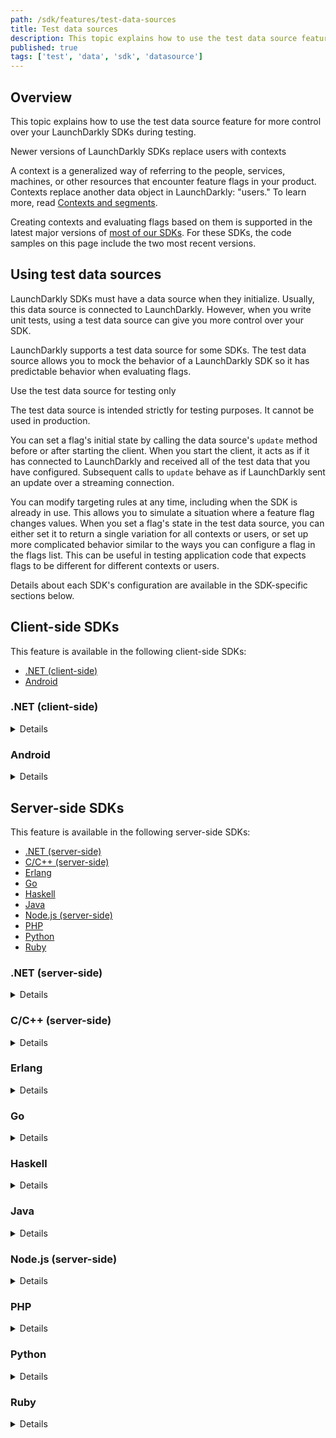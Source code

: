 ```yaml
---
path: /sdk/features/test-data-sources
title: Test data sources
description: This topic explains how to use the test data source feature for more control over your LaunchDarkly SDKs during testing.
published: true
tags: ['test', 'data', 'sdk', 'datasource']
---
```


## Overview

This topic explains how to use the test data source feature for more control over your LaunchDarkly SDKs during testing.

<Callout intent="info">
<CalloutTitle>Newer versions of LaunchDarkly SDKs replace users with contexts</CalloutTitle>
<CalloutDescription>

A context is a generalized way of referring to the people, services, machines, or other resources that encounter feature flags in your product. Contexts replace another data object in LaunchDarkly: "users." To learn more, read [Contexts and segments](/home/contexts).

Creating contexts and evaluating flags based on them is supported in the latest major versions of [most of our SDKs](/sdk). For these SDKs, the code samples on this page include the two most recent versions.

</CalloutDescription>
</Callout>

## Using test data sources

LaunchDarkly SDKs must have a data source when they initialize. Usually, this data source is connected to LaunchDarkly. However, when you write unit tests, using a test data source can give you more control over your SDK.

LaunchDarkly supports a test data source for some SDKs. The test data source allows you to mock the behavior of a LaunchDarkly SDK so it has predictable behavior when evaluating flags.

<Callout intent="alert">
<CalloutTitle>Use the test data source for testing only</CalloutTitle>
<CalloutDescription>

The test data source is intended strictly for testing purposes. It cannot be used in production.

</CalloutDescription>
</Callout>

You can set a flag's initial state by calling the data source's `update` method before or after starting the client. When you start the client, it acts as if it has connected to LaunchDarkly and received all of the test data that you have configured. Subsequent calls to `update` behave as if LaunchDarkly sent an update over a streaming connection.

You can modify targeting rules at any time, including when the SDK is already in use. This allows you to simulate a situation where a feature flag changes values. When you set a flag's state in the test data source, you can either set it to return a single variation for all contexts or users, or set up more complicated behavior similar to the ways you can configure a flag in the flags list. This can be useful in testing application code that expects flags to be different for different contexts or users.

Details about each SDK's configuration are available in the SDK-specific sections below.

## Client-side SDKs

This feature is available in the following client-side SDKs:

* [.NET (client-side)](#net-client-side)
* [Android](#android)

### .NET (client-side)

<Details summary="Expand .NET (client-side) code sample">

To configure the SDK to use a test data source:

<CodeSample>
<CSTab label=".NET SDK v3.0 (C#)">

```csharp
using LaunchDarkly.Sdk.Client.Integrations;

var td = TestData.DataSource();
// You can set any initial flag states here with td.Update

var config = Configuration.Builder("mobile-key-123abc")
    .DataSource(td)
    .Build();
var client = LdClient.Init(config, context, startWaitTime);
```

</CSTab>
<CSTab label=".NET SDK v2.x (C#)">

```csharp
using LaunchDarkly.Sdk.Client.Integrations;

var td = TestData.DataSource();
// You can set any initial flag states here with td.Update

var config = Configuration.Builder("mobile-key-123abc")
    .DataSource(td)
    .Build();
var client = LdClient.Init(config, user, startWaitTime);
```

</CSTab>
</CodeSample>

To set a flag to a specific value:

<CodeSample>
<CSTab label="C#">

```csharp
td.Update(td.Flag("flag-key-123abc").Variation(false);
```

</CSTab>
</CodeSample>

There are other ways you can configure flag behavior using a test data source. Here is an example:

<CodeSample>
<CSTab label=".NET SDK v3.0 (C#)">

```csharp
// This flag is true for the context key "context-key-123abc" and false for everyone else
td.Update(td.Flag("flag-key-456def")
    .Variation(false)
    .VariationForKey(ContextKind.Of("user"), "context-key-123abc", true));

// This flag returns the string variation "green" for contexts where the custom
// attribute "admin" has a value of true, and "red" for all other contexts.
td.Update(td.Flag("flag-key-789ghi")
    .Variations(LdValue.Of("red"), LdValue.Of("green"))
    .VariationFunc(context =>
        context.GetValue("admin").AsBool ? 1 : 0);
```

</CSTab>
<CSTab label=".NET SDK v2.x (C#)">

```csharp
// This flag is true for the user key "user-key-123abc" and false for everyone else
td.Update(td.Flag("flag-key-456def")
    .Variation(false)
    .VariationForUser("user-key-123abc", true));

// This flag returns the string variation "green" for users who have the custom
// attribute "admin" with a value of true, and "red" for everyone else.
td.Update(td.Flag("flag-key-789ghi")
    .Variations(LdValue.Of("red"), LdValue.Of("green"))
    .VariationFunc(user =>
        user.GetAttribute(UserAttribute.ForName("admin")).AsBool ? 1 : 0);
```

</CSTab>
</CodeSample>

To learn more, read [TestData](https://launchdarkly.github.io/dotnet-client-sdk/api/LaunchDarkly.Sdk.Client.Integrations.TestData.html).
</Details>

### Android

<Details summary="Expand Android code sample">

This feature is available in versions 4.0 and higher of the Android SDK.

To configure the SDK to use a test data source:

<CodeSample>
<CSTab label="Java">

```java
using com.launchdarkly.sdk.*;
using com.launchdarkly.sdk.server.*;
using com.launchdarkly.sdk.server.integrations.*;

TestData td = TestData.dataSource();
// You can set any initial flag states here with td.update

LDConfig config = new LDConfig.Builder()
  .mobileKey("mobile-key-123abc")
  .dataSource(td)
  .build();
LDClient client = LDClient.init(this.getApplication(), ldConfig, context, secondsToBlock);
```

</CSTab>
</CodeSample>

To set a flag to a specific value:

<CodeSample>
<CSTab label="Java">

```java
td.update(td.flag("flag-key-123abc").variation(false));
```

</CSTab>
</CodeSample>

There are other ways you can configure flag behavior using a test data source. Here is an example:

<CodeSample>
<CSTab label="Java">

```java
// This flag is true for the context with the key "context-key-123abc" and kind of "organization",
// and false for everyone else
td.update(td.flag("flag-key-123abc")
  .variation(false)
  .variationForKey(ContextKind.of("organization"), "context-key-123abc", true));

// This flag returns the string variation "green" for contexts who have the custom
// attribute "admin" with a value of true, and "red" for everyone else.
td.update(td.flag("flag-key-123abc")
  .variations(LDValue.of("red"), LDValue.of("green"))
  .variationFunc(context ->
    context.getValue("admin").booleanValue() ? 1 : 0));
```

</CSTab>
</CodeSample>

To learn more, read [`TestData`](https://javadoc.io/doc/com.launchdarkly/launchdarkly-android-client-sdk/latest/com/launchdarkly/sdk/android/integrations/TestData.html).
</Details>

## Server-side SDKs

This feature is available in the following server-side SDKs:

* [.NET (server-side)](#net-server-side)
* [C/C++ (server-side)](#cc-server-side)
* [Erlang](#erlang)
* [Go](#go)
* [Haskell](#haskell)
* [Java](#java)
* [Node.js (server-side)](#nodejs-server-side)
* [PHP](#php)
* [Python](#python)
* [Ruby](#ruby)

### .NET (server-side)

<Details summary="Expand .NET (server-side) code sample">

To configure the SDK to use a test data source:

<CodeSample>
<CSTab label="C#">

```csharp
using LaunchDarkly.Sdk.Server.Integrations;

var td = TestData.DataSource();
// You can set any initial flag states here with td.Update

var config = Configuration.Builder("sdk-key-123abc")
    .DataSource(td)
    .Build();
var client = new LdClient(config);
```

</CSTab>
</CodeSample>

To set a flag to a specific value:

<CodeSample>
<CSTab label=".NET SDK v7.0 (C#)">

```csharp
td.Update(td.Flag("flag-key-123abc").VariationForAll(false));
```

</CSTab>
<CSTab label=".NET SDK v6.x (C#)">

```csharp
td.Update(td.Flag("flag-key-123abc").VariationForAllUsers(false));
```

</CSTab>
</CodeSample>

There are other ways you can configure flag behavior using a test data source. Here is an example:

<CodeSample>
<CSTab label=".NET SDK v7.0 (C#)">

```csharp
// This flag is true for the context with the key "context-key-123abc" and kind of "organization",
// and false for everyone else
td.Update(td.Flag("flag-key-456def")
    .VariationForKey(ContextKind.Of("organization"), "context-key-123abc", true)
    .FallthroughVariation(false));

// This flag returns the string variation "green" for contexts that have the
// attribute "admin" with a value of true, and "red" for everyone else.
td.Update(td.Flag("flag-key-789ghi")
    .Variations(LdValue.Of("red"), LdValue.Of("green"))
    .FallthroughVariation(0)
    .IfMatch("admin", LdValue.Of(true))
    .ThenReturn(1));
```

</CSTab>
<CSTab label=".NET SDK v6.x (C#)">

```csharp
// This flag is true for the user key "user-key-123abc" and false for everyone else
td.Update(td.Flag("flag-key-456def")
    .VariationForUser("user-key-123abc", true)
    .FallthroughVariation(false));

// This flag returns the string variation "green" for users who have the custom
// attribute "admin" with a value of true, and "red" for everyone else.
td.Update(td.Flag("flag-key-789ghi")
    .Variations(LdValue.Of("red"), LdValue.Of("green"))
    .FallthroughVariation(0)
    .IfMatch(UserAttribute.ForName("admin"), LdValue.Of(true))
    .ThenReturn(1));
```

</CSTab>
</CodeSample>

To learn more, read [`TestData`](https://launchdarkly.github.io/dotnet-server-sdk/api/LaunchDarkly.Sdk.Server.Integrations.TestData.html).
</Details>

### C/C++ (server-side)

<Details summary="Expand C/C++ (server-side) code sample">

To configure the SDK to use a test data source:

<CodeSample>
<CSTab label="C/C++">

```c
#include <launchdarkly/integrations/test_data.h>

struct LDTestData *td = LDTestDataInit();

LDConfigSetDataSource(config, LDTestDataCreateDataSource(td));

// Call LDClientInit with config as usual.
```

</CSTab>
</CodeSample>

Once you are finished using the client, ensure the test data source is freed:

<CodeSample>
<CSTab label="C/C++">

```c
// After LDClientClose:
LDTestDataFree(td)
```

</CSTab>
</CodeSample>

To set a flag to a specific value:

<CodeSample>
<CSTab label="C/C++">

```c
struct LDFlagBuilder *flag = LDTestDataFlag(td, "flag-key-123abc");
LDFlagBuilderVariationForAllUsersBoolean(flag, LDBooleanTrue);
LDTestDataUpdate(td, flag);
```

</CSTab>
</CodeSample>

There are other ways you can configure flag behavior using a test data source. Here is an example:

<CodeSample>
<CSTab label="C/C++">

```c
// This flag is true for the user key "user-key-123abc"
// and false for everyone else.
struct LDFlagBuilder *flag2 = LDTestDataFlag(td, "flag-key-456def");
LDFlagBuilderVariationForUserBoolean(flag2, "user-key-123abc", LDBooleanTrue);
LDFlagBuilderFallthroughVariationBoolean(flag2, LDBooleanFalse);
LDTestDataUpdate(td, flag2);


// This flag returns the string variation "green" for
// users who have the custom attribute "admin" with a
// value of true, and "red" for everyone else.

struct LDJSON *variations = LDNewArray();
LDArrayPush(variations, LDNewText("red"));
LDArrayPush(variations, LDNewText("green"));

struct LDFlagBuilder *flag3 = LDTestDataFlag(td, "flag-key-789ghi");
LDFlagBuilderVariations(flag3, variations);
LDFlagBuilderFallthroughVariation(flag3, 0);

struct LDFlagRuleBuilder *rule = LDFlagBuilderIfMatch(flag3, "admin", LDNewBool(LDBooleanTrue));
LDFlagRuleBuilderThenReturn(rule, 1);

LDTestDataUpdate(td, flag3);
```

</CSTab>
</CodeSample>

To learn more, read [`LDTestData`](https://launchdarkly.github.io/c-server-sdk/structLDTestData.html).

</Details>

### Erlang

<Details summary="Expand Erlang code sample">

To configure the SDK to use a test data source:

<CodeSample>
<CSTab label="Erlang">

```erlang
Options = #{
  datasource => testdata,
  send_events => false,
  feature_store => ldclient_storage_map
},
ldclient:start_instance(SdkKey, Options),
```

</CSTab>
</CodeSample>

To set a flag to a specific value:

<CodeSample>
<CSTab label="Erlang SDK v2.0">

```erlang
{ok, Flag} = ldclient_testdata:flag("flag-key-123abc"),
ldclient_testdata:update(ldclient_flagbuilder:variation_for_all(true, Flag)),
```

</CSTab>
<CSTab label="Erlang SDK v1.x">

```erlang
{ok, Flag} = ldclient_testdata:flag("flag-key-123abc"),
ldclient_testdata:update(ldclient_flagbuilder:variation_for_all_users(true, Flag)),
```

</CSTab>
</CodeSample>

There are other ways you can configure flag behavior using a test data source. Here is an example:

<CodeSample>
<CSTab label="Erlang SDK v2.0">

```erlang
%% This flag is true for the context key "user-key-123abc" and false for everyone else
{ok, Flag2} = ldclient_testdata:flag("flag-key-456def"),
UpdatedFlag2 = ldclient_flagbuilder:fallthrough_variation(false,
  ldclient_flagbuilder:variation_for_context(true,  <<"user">>, <<"user-key-123abc">>, Flag2)
),

%% This flag returns the string variation "green" for contexts that have the custom
%% attribute "admin" with a value of true, and "red" for everyone else.
{ok, Flag} = ldclient_testdata:flag("flag-key-789ghi"),
UpdatedFlag = ldclient_flagbuilder:fallthrough_variation(0,
              ldclient_flagbuilder:then_return(1,
              ldclient_flagbuilder:if_match(<<"user">>, <<"admin">>, [true],
              ldclient_flagbuilder:variations([<<"red">>, <<"green">>], Flag)))),
ldclient_testdata:update(UpdatedFlag),
```

</CSTab>
<CSTab label="Erlang SDK v1.x">

```erlang
%% This flag is true for the user key "user-key-123abc" and false for everyone else
{ok, Flag2} = ldclient_testdata:flag("flag-key-456def"),
UpdatedFlag2 = ldclient_flagbuilder:fallthrough_variation(false,
  ldclient_flagbuilder:variation_for_user(<<"user-key-123abc">>, true, Flag2)),

%% This flag returns the string variation "green" for users who have the custom
%% attribute "admin" with a value of true, and "red" for everyone else.
{ok, Flag} = ldclient_testdata:flag("flag-key-789ghi"),
UpdatedFlag = ldclient_flagbuilder:fallthrough_variation(0,
              ldclient_flagbuilder:then_return(1,
              ldclient_flagbuilder:if_match(<<"admin">>, [true],
              ldclient_flagbuilder:variations([<<"red">>, <<"green">>], Flag)))),
ldclient_testdata:update(UpdatedFlag),
```

</CSTab>
</CodeSample>

</Details>

### Go

<Details summary="Expand Go code sample">

To configure the SDK to use a test data source:

<CodeSample>
<CSTab label="Go SDK v6.0">

```go
import (
    ld "github.com/launchdarkly/go-server-sdk/v6"
    "github.com/launchdarkly/go-server-sdk/v6/testhelpers/ldtestdata"
    "github.com/launchdarkly/go-sdk-common/v3/ldcontext"
    "github.com/launchdarkly/go-sdk-common/v3/ldvalue"
)

td := ldtestdata.DataSource()
// You can set any initial flag states here with td.Update

config := ld.Config{
    DataSource: td,
}
client := ld.MakeCustomClient("sdk-key-123abc", config, 0)
```

</CSTab>
<CSTab label="Go SDK v5.x">

```go
import (
    ld "gopkg.in/launchdarkly/go-server-sdk.v5"
    "gopkg.in/launchdarkly/go-server-sdk.v5/testhelpers/ldtestdata"
    "gopkg.in/launchdarkly/go-sdk-common.v2/ldcontext"
    "gopkg.in/launchdarkly/go-sdk-common.v2/ldvalue"
)

td := ldtestdata.DataSource()
// You can set any initial flag states here with td.Update

config := ld.Config{
    DataSource: td,
}
client := ld.MakeCustomClient("sdk-key-123abc", config, 0)
```

</CSTab>
</CodeSample>

To set a flag to a specific value:

<CodeSample>
<CSTab label="Go SDK v6.0">

```go
td.Update(td.Flag("flag-key-123abc").VariationForAll(false))
```

</CSTab>
<CSTab label="Go SDK v5.x">

```go
td.Update(td.Flag("flag-key-123abc").VariationForAllUsers(false))
```

</CSTab>
</CodeSample>

There are other ways you can configure flag behavior using a test data source. Here is an example:

<CodeSample>
<CSTab label="Go SDK v6.0">

```go
// This flag is true for the context with the key "context-key-123abc" and kind of "organization",
// and false for everyone else
td.Update(td.Flag("flag-key-456def").
    VariationForKey("organization", "context-key-123abc", true).
    FallthroughVariation(false));


// This flag returns the string variation "green" for contexts that have the
// attribute "admin" with a value of true, and "red" for everyone else.
td.Update(td.Flag("flag-key-789ghi").
    Variations(ldvalue.String("red"), ldvalue.String("green")).
    FallthroughVariationIndex(0).
    IfMatch(ldcontext.GetValue("admin"), ldvalue.Bool(true)).
    ThenReturnIndex(1));
```

</CSTab>
<CSTab label="Go SDK v5.x">

```go
// This flag is true for the user key "context-key-123abc" and false for everyone else.
td.Update(td.Flag("flag-key-456def").
    VariationForUser("user-key-123abc", true).
    FallthroughVariation(false));


// This flag returns the string variation "green" for users who have the custom
// attribute "admin" with a value of true, and "red" for everyone else.
td.Update(td.Flag("flag-key-789ghi").
    Variations(ldvalue.String("red"), ldvalue.String("green")).
    FallthroughVariationIndex(0).
    IfMatch(lduser.UserAttribute("admin"), ldvalue.Bool(true)).
    ThenReturnIndex(1));
```

</CSTab>
</CodeSample>

To learn more, read [`ldtestdata`](https://pkg.go.dev/github.com/launchdarkly/go-server-sdk/v6/testhelpers/ldtestdata).
</Details>

### Haskell

<Details summary="Expand Haskell code sample">

To configure the SDK to use a test data source:

<CodeSample>
<CSTab label="Haskell">

```haskell
import qualified LaunchDarkly.Server.Integrations.TestData as TestData

 td <- TestData.newTestData
 let config = LD.configSetDataSourceFactory (Just $ TestData.dataSourceFactory td) $ LD.makeConfig "sdk-key-123abc"
 client <- LD.makeClient config
```

</CSTab>
</CodeSample>

To set a flag to a specific value:

<CodeSample>
<CSTab label="Haskell SDK v4.0">

```haskell
TestData.update td =<< ( TestData.flag td "flag-key-123abc"
	<&> TestData.booleanFlag
	<&> TestData.variationForAll True
)
```

</CSTab>
<CSTab label="Haskell SDK v3.x">

```haskell
TestData.update td =<< ( TestData.flag td "flag-key-123abc"
    <&> TestData.booleanFlag
    <&> TestData.variationForAllUsers True
)
```

</CSTab>
</CodeSample>

There are other ways you can configure flag behavior using a test data source. Here is an example:

<CodeSample>
<CSTab label="Haskell SDK v4.0">

```haskell
-- This flag is true for the context with kind "context-kind" and key "context-key-123abc", and false for everyone else
TestData.update td =<< ( TestData.flag td "flag-key-456def"
	<&> TestData.booleanFlag
	<&> TestData.variationForKey "context-kind" "context-key-123abc" (0 :: TestData.VariationIndex)
	<&> TestData.fallthroughVariation (1 :: TestData.VariationIndex)
)

-- This flag returns the string variation "green" for contexts with kind "context-kind"
-- that have the custom attribute "admin" with a value of true, and "red" for everyone else.
TestData.update td =<< ( TestData.flag td "flag-key-456def"
	<&> TestData.variations [toJSON "red", toJSON "green"]
	<&> TestData.ifMatchContext "context-kind" "admin" [Aeson.Bool True]
	<&> TestData.thenReturn (1 :: TestData.VariationIndex)
	<&> TestData.fallthroughVariation (0 :: TestData.VariationIndex))
)
```

</CSTab>
<CSTab label="Haskell SDK v3.x">

```haskell
-- This flag is true for the user key "user-key-123abc" and false for everyone else
TestData.update td =<< ( TestData.flag td "flag-key-456def"
	<&> TestData.booleanFlag
	<&> TestData.variationForUser "user-key-123abc" (0 :: TestData.VariationIndex)
	<&> TestData.fallthroughVariation (1 :: TestData.VariationIndex)
)

-- This flag returns the string variation "green" for users who have the custom
-- attribute "admin" with a value of true, and "red" for everyone else.
TestData.update td =<< ( TestData.flag td "flag-key-456def"
	<&> TestData.variations [toJSON "red", toJSON "green"]
	<&> TestData.ifMatch "admin" [Aeson.Bool True]
	<&> TestData.thenReturn (1 :: TestData.VariationIndex)
	<&> TestData.fallthroughVariation (0 :: TestData.VariationIndex))
)
```

</CSTab>
</CodeSample>

</Details>

### Java

<Details summary="Expand Java code sample">

To configure the SDK to use a test data source:

<CodeSample>
<CSTab label="Java">

```java
using com.launchdarkly.sdk.*;
using com.launchdarkly.sdk.server.*;
using com.launchdarkly.sdk.server.integrations.*;

TestData td = TestData.dataSource();
// You can set any initial flag states here with td.update

LDConfig config = new LDConfig.Builder()
    .dataSource(td)
    .build();
LDClient client = new LDClient(sdkKey, config);
```

</CSTab>
</CodeSample>

To set a flag to a specific value:

<CodeSample>
<CSTab label="Java SDK v6.0">

```java
td.update(td.flag("flag-key-123abc").variationForAll(false));
```

</CSTab>
<CSTab label="Java SDK v5.x">

```java
td.update(td.flag("flag-key-123abc").variationForAllUsers(false));
```

</CSTab>
</CodeSample>

There are other ways you can configure flag behavior using a test data source. Here is an example:

<CodeSample>
<CSTab label="Java SDK v6.0">

```java
// This flag is true for the context with the key "context-key-123abc" and kind of "organization",
// and false for everyone else
td.update(td.flag("flag-key-123abc")
  .variationForKey(ContextKind.of("organization"), "context-key-123abc", true)
  .fallthroughVariation(false));

// This flag returns the string variation "green" for contexts who have the custom
// attribute "admin" with a value of true, and "red" for everyone else.
td.update(td.flag("flag-key-123abc")
  .variations(LDValue.of("red"), LDValue.of("green"))
  .fallthroughVariation(0)
  .ifMatch(ContextAttribute.forName("admin"), LDValue.of(true))
  .thenReturn(1));
```

</CSTab>
<CSTab label="Java SDK v5.x">

```java
// This flag is true for the user key "user-key-123abc" and false for everyone else
td.update(td.flag("flag-key-456def")
  .variationForUser("user-key-123abc", true)
  .fallthroughVariation(false));

// This flag returns the string variation "green" for users who have the custom
// attribute "admin" with a value of true, and "red" for everyone else.
td.update(td.flag("flag-key-123abc")
  .variations(LDValue.of("red"), LDValue.of("green"))
  .fallthroughVariation(0)
  .ifMatch(UserAttribute.forName("admin"), LDValue.of(true))
  .thenReturn(1));
```

</CSTab>
</CodeSample>

To learn more, read [`TestData`](https://javadoc.io/doc/com.launchdarkly/launchdarkly-java-server-sdk/latest/com/launchdarkly/sdk/server/integrations/TestData.html).
</Details>

### Node.js (server-side)

<Details summary="Expand Node.js (server-side) code sample">

To configure the SDK to use a test data source:

<CodeSample>
<CSTab label="JavaScript">

```js
const { TestData } = require('launchdarkly-node-server-sdk/integrations');

const td = TestData();
testData.update(td.flag('flag-key-123abc').booleanFlag().variationForAllUsers(true));
const client = new LDClient('sdk-key-123abc', { updateProcessor: td });

// flags can be updated at any time:
td.update(td.flag('flag-key-456def')
    .variationForUser('user-key-123abc', true)
    .fallthroughVariation(false));

```

</CSTab>
</CodeSample>

To learn more, read [`TestData`](https://launchdarkly.github.io/node-server-sdk/interfaces/_launchdarkly_node_server_sdk_integrations_.TestData.html).

</Details>

### PHP

<Details summary="Expand PHP code sample">

To configure the SDK to use a test data source:

<CodeSample>
<CSTab label="PHP">

```php
require 'vendor/autoload.php';

$td = new LaunchDarkly\Integrations\TestData();
// You can set any initial flag states here with td.update

$client = new LaunchDarkly\LDClient($sdkKey, ['feature_requester' => $td]);
```

</CSTab>
</CodeSample>

To set a flag to a specific value:

<CodeSample>
<CSTab label="PHP SDK v5.0">

```php
$td->update($td->flag("flag-key-123abc")->variationForAll(false));
```

</CSTab>
<CSTab label="PHP SDK v4.x">

```php
$td->update($td->flag("flag-key-123abc")->variationForAllUsers(false));
```

</CSTab>
</CodeSample>

There are other ways you can configure flag behavior using a test data source. Here is an example:

<CodeSample>
<CSTab label="PHP SDK v5.0">

```php
// This flag is true for the context with the key "context-key-123abc" and kind of "organization",
// and false for everyone else
$td->update(
    $td->flag("flag-key-123abc")
       ->variationForKey("organization", "context-key-123abc", true)
       ->fallthroughVariation(false)
);

// This flag returns the string variation "green" for contexts that have the custom
// attribute "admin" with a value of true, and "red" for everyone else.
$td->update(
    $td->flag("flag-key-123abc")
       ->variations("red", "green")
       ->fallthroughVariation(0)
       ->ifMatch("admin", true)
       ->thenReturn(1)
);
```

</CSTab>
<CSTab label="PHP SDK v4.x">

```php
// This flag is true for the user key "user-key-123abc" and false for everyone else
$td->update(
    $td->flag("flag-key-456def")
       ->variationForUser("user-key-123abc", true)
       ->fallthroughVariation(false)
);

// This flag returns the string variation "green" for users who have the custom
// attribute "admin" with a value of true, and "red" for everyone else.
$td->update(
    $td->flag("flag-key-789ghi")
       ->variations("red", "green")
       ->fallthroughVariation(0)
       ->ifMatch("admin", true)
       ->thenReturn(1)
);
```

</CSTab>
</CodeSample>

To learn more, read [`TestData`](https://launchdarkly.github.io/php-server-sdk/classes/LaunchDarkly-Integrations-TestData.html).

</Details>

### Python

<Details summary="Expand Python code sample">

To configure the SDK to use a test data source:

<CodeSample>
<CSTab label="Python">

```python
from ldclient.integrations.test_data import TestData
from ldclient import LDClient, Config

td = TestData.data_source()
# You can set any initial flag states here with td.update
client = LDClient(config=Config(sdk_key, update_processor_class = td))
```

</CSTab>
</CodeSample>

To set a flag to a specific value:

<CodeSample>
<CSTab label="Python SDK v8.0">

```python
td.update(td.flag("flag-key-123abc").variation_for_all(True))
```

</CSTab>
<CSTab label="Python SDK v7.x">

```python
td.update(td.flag("flag-key-123abc").variation_for_all_users(True))
```

</CSTab>
</CodeSample>

There are other ways you can configure flag behavior using a test data source. Here is an example:

<CodeSample>
<CSTab label="Python SDK v8.0">

```python
# This flag is true for the context with the key "context-key-123abc" and kind
# of "organization", and false for everyone else.

td.update(
    td.flag("flag-key-456def") \
        .variation_for_key("organization", "context-key-123abc", True) \
        .fallthrough_variation(False)
)

# This flag returns the string variation "green" for contexts of the kind "user"
# who have the custom attribute "admin" with a value of true, and "red" for
# everyone else.
td.update(
    td.flag("flag-key-789ghi") \
        .variations("red", "green")
        .fallthrough_variation(0)
        .if_match_context("user", "admin", True)
        .then_return(1)
)
```

</CSTab>
<CSTab label="Python SDK v7.x">

```python
# This flag is true for the user key "user-key-123abc" and false for everyone else.
td.update(
    td.flag("flag-key-456def") \
        .variation_for_user("user-key-123abc", True)
        .fallthrough_variation(False)
)

# This flag returns the string variation "green" for users who have the custom
# attribute "admin" with a value of true, and "red" for everyone else.
td.update(
    td.flag("flag-key-789ghi") \
        .variations("red", "green") \
        .fallthrough_variation(0) \
        .if_match("admin", True) \
        .then_return(1)
)
```

</CSTab>
</CodeSample>

To learn more, read [`TestData`](https://launchdarkly-python-sdk.readthedocs.io/en/latest/api-testing.html#ldclient-integrations-test-data-module).
</Details>


### Ruby

<Details summary="Expand Ruby code sample">

To configure the SDK to use a test data source:

<CodeSample>
<CSTab label="Ruby">

```ruby
require 'ldclient-rb'

td = LaunchDarkly::Integrations::TestData.data_source
# You can set any initial flag states here with td.update

config = LaunchDarkly::Config.new(data_source = td)
client = LaunchDarkly::LDClient.new(sdk_key, config)
```

</CSTab>
</CodeSample>

To set a flag to a specific value:

<CodeSample>
<CSTab label="Ruby SDK v7.0">

```ruby
td.update(td.flag("flag-key-123abc").variation_for_all(false))
```

</CSTab>
<CSTab label="Ruby SDK v6.x">

```ruby
td.update(td.flag("flag-key-123abc").variation_for_all_users(false))
```

</CSTab>
</CodeSample>

There are other ways you can configure flag behavior using a test data source. Here is an example:

<CodeSample>
<CSTab label="Ruby SDK v7.0">

```ruby
# This flag is true for the context key "context-key-123abc" and false for everyone else
td.update(td.flag("flag-key-456def").
    variation_for_key("context-key-123abc", true).
    fallthrough_variation(false))

# This flag returns the string variation "green" for contexts who have the custom
# attribute "admin" with a value of true, and "red" for everyone else.
td.update(td.flag("flag-key-789ghi").
    variations("red", "green").
    fallthrough_variation(0).
    if_match_context("user", "admin", true).then_return(1))
```

</CSTab>
<CSTab label="Ruby SDK v6.x">

```ruby
# This flag is true for the user key "user-key-123abc" and false for everyone else
td.update(td.flag("flag-key-456def").
    variation_for_user("user-key-123abc", true).
    fallthrough_variation(false))

# This flag returns the string variation "green" for users who have the custom
# attribute "admin" with a value of true, and "red" for everyone else.
td.update(td.flag("flag-key-789ghi").
    variations("red", "green").
    fallthrough_variation(0).
    if_match("admin", true).then_return(1))
```

</CSTab>
</CodeSample>

To learn more, read [`TestData`](https://launchdarkly.github.io/ruby-server-sdk/LaunchDarkly/Integrations/TestData.html).
</Details>
